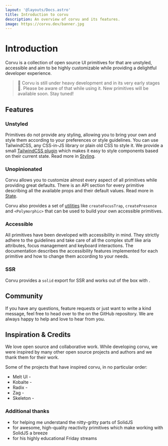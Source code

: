 ```yaml
---
layout: '@layouts/Docs.astro'
title: Introduction to corvu
description: An overview of corvu and its features.
image: https://corvu.dev/banner.jpg
---
```


# Introduction

Corvu is a collection of open source UI primitives for <Link href="https://solidjs.com/" text="SolidJS" newTab /> that are unstyled, accessible and aim to be highly customizable while providing a delightful developer experience.

> 🚧 Corvu is still under heavy development and in its very early stages🐣. Please be aware of that while using it. New primitives will be available soon. Stay tuned!

## Features
### Unstyled
Primitives do not provide any styling, allowing you to bring your own and style them according to your preferences or style guidelines. You can use TailwindCSS, any CSS-in-JS library or plain old CSS to style it. We provide a small [TailwindCSS plugin](/docs/styling/#tailwindcss-plugin) which makes it easy to style components based on their current state. Read more in [Styling](/docs/styling/).

### Unopinionated
Corvu allows you to customize almost every aspect of all primitives while providing great defaults. There is an API section for every primitive describing all the available props and their default values. Read more in [State](/docs/state/).

Corvu also provides a set of [utilities](/docs/utilities/) like `createFocusTrap`, `createPresence` and `<Polymorphic>` that can be used to build your own accessible primitives.

### Accessible

All primitives have been developed with accessibility in mind. They strictly adhere to the <Link href="https://www.w3.org/WAI/standards-guidelines/aria/" text="WAI-ARIA" newTab /> guidelines and take care of all the complex stuff like aria attributes, focus management and keyboard interactions. The documentation describes the accessibility features implemented for each primitive and how to change them according to your needs.

### SSR
Corvu provides a `solid` export for SSR and works out of the box with <Link href="https://start.solidjs.com/" text="SolidStart" newTab/>.

## Community
If you have any questions, feature requests or just want to write a kind message, feel free to head over to the <Link href="https://github.com/corvudev/corvu/discussions/" text="discussions tab" newTab /> on the GitHub repository. We are always happy to help and love to hear from you.

## Inspiration & Credits
We love open source and collaborative work. While developing corvu, we were inspired by many other open source projects and authors and we thank them for their work.

Some of the projects that have inspired corvu, in no particular order:

- Melt UI - <Link href="https://melt-ui.com/" text="https://melt-ui.com/" newTab />
- Kobalte - <Link href="https://kobalte.dev/" text="https://kobalte.dev/" newTab />
- Radix - <Link href="https://radix-ui.com/" text="https://radix-ui.com/" newTab />
- Zag - <Link href="https://zagjs.com/" text="https://zagjs.com/" newTab />
- Skeleton - <Link href="https://skeleton.dev/" text="https://skeleton.dev/" newTab />

### Additional thanks
- <Link href="https://x.com/fabiospampinato/" text="Fabio Spampinato" newTab /> for helping me understand the nitty-gritty parts of SolidJS
- <Link href="https://github.com/solidjs-community/solid-primitives/" text="Solid Primitives" newTab /> for awesome, high-quality reactivity primitives which make working with SolidJS a breeze
- <Link href="https://x.com/RyanCarniato/" text="Ryan Carniato" newTab /> for his highly educational Friday streams
